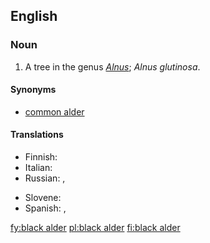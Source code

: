 ==English==

===Noun===
{{en-noun|sg=[[black]] [[alder]]}}

# A tree in the genus ''[[Alnus]]''; ''Alnus glutinosa''.

====Synonyms====
* [[common alder]]

====Translations====
{{trans-top|Alnus glutinosa}}
* Finnish: {{t+|fi|tervaleppä}}
* Italian: {{t-|it|ontano nero|m}}
* Russian: {{t-|ru|ольха клейкая|f|sc=Cyrl|tr=ol'xá kléjkaja}}, {{t-|ru|ольха чёрная|f|sc=Cyrl|tr=ol'xá čórnaja}}
{{trans-mid}}
* Slovene: {{t-|sl|črna jelša}}
* Spanish: {{qualifier|Castilian Spanish}} {{t-|es|aliso|m}},  {{qualifier|Castilian Spanish}} {{t-|es|alisos|m|p}}
{{trans-bottom}}

[[fy:black alder]]
[[pl:black alder]]
[[fi:black alder]]